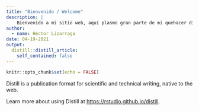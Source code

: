 ```yaml
---
title: "Bienvenido / Welcome"
description: |
    Bienvenido a mi sitio web, aquí plasmo gran parte de mi quehacer diario / Welcome to the website. Herein I include most of my daily work!
author:
  - name: Hector Lizarraga
date: 04-19-2021
output:
  distill::distill_article:
    self_contained: false
---
```



```r
knitr::opts_chunk$set(echo = FALSE)
```

Distill is a publication format for scientific and technical writing, native to the web.

Learn more about using Distill at <https://rstudio.github.io/distill>.


